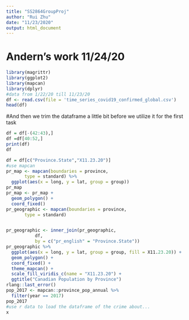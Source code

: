---
title: "SS2864GroupProj"
author: "Rui Zhu"
date: "11/23/2020"
output: html_document
---

\newpage
# Andern's work 11/24/20
```{r}
library(magrittr) 
library(ggplot2)
library(mapcan)
library(dplyr)
#data from 1/22/20 till 11/23/20
df <- read.csv(file = 'time_series_covid19_confirmed_global.csv')
head(df)
```
#And then we trim the dataframe a little bit before we utilize it for the first task 
```{r}
df = df[-(42:43),]
df =df[40:52,]
print(df)
df

df = df[c("Province.State","X11.23.20")]
#use mapcan
pr_map <- mapcan(boundaries = province,
       type = standard) %>%
  ggplot(aes(x = long, y = lat, group = group))
pr_map
pr_map <- pr_map +
  geom_polygon() +
  coord_fixed()
pr_geographic <- mapcan(boundaries = province,
       type = standard)


pr_geographic <- inner_join(pr_geographic, 
           df, 
           by = c("pr_english" = "Province.State"))
pr_geographic %>%
  ggplot(aes(x = long, y = lat, group = group, fill = X11.23.20)) +
  geom_polygon() +
  coord_fixed() +
  theme_mapcan() +
  scale_fill_viridis_c(name = "X11.23.20") +
  ggtitle("Canadian Population by Province")
rlang::last_error()
pop_2017 <- mapcan::province_pop_annual %>%
  filter(year == 2017)
pop_2017
#use r data to load the dataframe of the crime about...
x
```